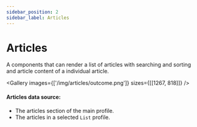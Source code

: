 ```yaml
---
sidebar_position: 2
sidebar_label: Articles
---
```



# Articles

A components that can render a list of articles with searching and sorting and article content of a individual article.

<Gallery images={['/img/articles/outcome.png']} sizes={[[1267, 818]]} />

#### Articles data source:
-   The articles section of the main profile.
-   The articles in a selected `List` profile.
